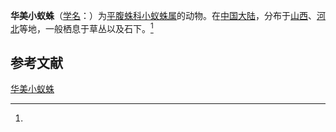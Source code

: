 {{Speciesbox
| name = 华美小蚁蛛
| status = 
| status_system = 
| image = 
| genus = Micaria
| species = dives
| authority = (Lucas, 1846)<ref name='id14380'>{{cite web| url =http://www.bioinfo.cn/db05/BjdwSpecies.php?action=view&id=14380| title =华美小蚁蛛| work =《中国动物物种编目数据库》| publisher =中国科学院微生物研究所| author =中国科学院动物研究所| accessdate =2009-04-28| deadurl =yes| archiveurl =https://web.archive.org/web/20160305012445/http://www.bioinfo.cn/db05/BjdwSpecies.php?action=view&id=14380| archivedate =2016-03-05}}</ref>
}}

'''华美小蚁蛛'''（[[学名|学名]]：{{lang|la|''Micaria dives''}}）为[[平腹蛛科|平腹蛛科]][[小蚁蛛属|小蚁蛛属]]的动物。在[[中国大陆|中国大陆]]，分布于[[山西|山西]]、[[河北|河北]]等地，一般栖息于草丛以及石下。<ref name='id14380'/>

== 参考文献 ==
{{reflist}}

{{Wikispecies|Micaria dives}}
{{Taxonbar|from=Q2674746}}

[[Category:小蚁蛛属|华美小蚁蛛]]


{{蜘蛛小作品}}